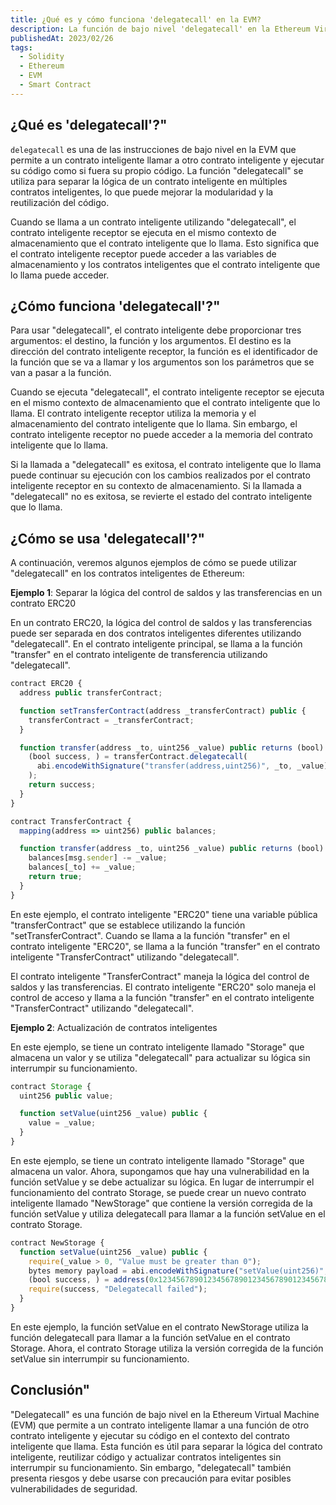 ```yaml
---
title: ¿Qué es y cómo funciona 'delegatecall' en la EVM?
description: La función de bajo nivel 'delegatecall' en la Ethereum Virtual Machine (EVM) es una de las características más poderosas de la cadena de bloques Ethereum. En este artículo, exploraremos en detalle cómo funciona "delegatecall" y cómo se usa en los contratos inteligentes.
publishedAt: 2023/02/26
tags:
  - Solidity
  - Ethereum
  - EVM
  - Smart Contract
---
```


## ¿Qué es 'delegatecall'?"

`delegatecall` es una de las instrucciones de bajo nivel en la EVM que permite a un contrato inteligente llamar a otro contrato inteligente y ejecutar su código como si fuera su propio código. La función "delegatecall" se utiliza para separar la lógica de un contrato inteligente en múltiples contratos inteligentes, lo que puede mejorar la modularidad y la reutilización del código.

Cuando se llama a un contrato inteligente utilizando "delegatecall", el contrato inteligente receptor se ejecuta en el mismo contexto de almacenamiento que el contrato inteligente que lo llama. Esto significa que el contrato inteligente receptor puede acceder a las variables de almacenamiento y los contratos inteligentes que el contrato inteligente que lo llama puede acceder.

## ¿Cómo funciona 'delegatecall'?"

Para usar "delegatecall", el contrato inteligente debe proporcionar tres argumentos: el destino, la función y los argumentos. El destino es la dirección del contrato inteligente receptor, la función es el identificador de la función que se va a llamar y los argumentos son los parámetros que se van a pasar a la función.

Cuando se ejecuta "delegatecall", el contrato inteligente receptor se ejecuta en el mismo contexto de almacenamiento que el contrato inteligente que lo llama. El contrato inteligente receptor utiliza la memoria y el almacenamiento del contrato inteligente que lo llama. Sin embargo, el contrato inteligente receptor no puede acceder a la memoria del contrato inteligente que lo llama.

Si la llamada a "delegatecall" es exitosa, el contrato inteligente que lo llama puede continuar su ejecución con los cambios realizados por el contrato inteligente receptor en su contexto de almacenamiento. Si la llamada a "delegatecall" no es exitosa, se revierte el estado del contrato inteligente que lo llama.

## ¿Cómo se usa 'delegatecall'?"

A continuación, veremos algunos ejemplos de cómo se puede utilizar "delegatecall" en los contratos inteligentes de Ethereum:

**Ejemplo 1**: Separar la lógica del control de saldos y las transferencias en un contrato ERC20

En un contrato ERC20, la lógica del control de saldos y las transferencias puede ser separada en dos contratos inteligentes diferentes utilizando "delegatecall". En el contrato inteligente principal, se llama a la función "transfer" en el contrato inteligente de transferencia utilizando "delegatecall".

```javascript
contract ERC20 {
  address public transferContract;

  function setTransferContract(address _transferContract) public {
    transferContract = _transferContract;
  }

  function transfer(address _to, uint256 _value) public returns (bool) {
    (bool success, ) = transferContract.delegatecall(
      abi.encodeWithSignature("transfer(address,uint256)", _to, _value)
    );
    return success;
  }
}

contract TransferContract {
  mapping(address => uint256) public balances;

  function transfer(address _to, uint256 _value) public returns (bool) {
    balances[msg.sender] -= _value;
    balances[_to] += _value;
    return true;
  }
}
```

En este ejemplo, el contrato inteligente "ERC20" tiene una variable pública "transferContract" que se establece utilizando la función "setTransferContract". Cuando se llama a la función "transfer" en el contrato inteligente "ERC20", se llama a la función "transfer" en el contrato inteligente "TransferContract" utilizando "delegatecall".

El contrato inteligente "TransferContract" maneja la lógica del control de saldos y las transferencias. El contrato inteligente "ERC20" solo maneja el control de acceso y llama a la función "transfer" en el contrato inteligente "TransferContract" utilizando "delegatecall".

**Ejemplo 2**: Actualización de contratos inteligentes

En este ejemplo, se tiene un contrato inteligente llamado "Storage" que almacena un valor y se utiliza "delegatecall" para actualizar su lógica sin interrumpir su funcionamiento.

```javascript
contract Storage {
  uint256 public value;

  function setValue(uint256 _value) public {
    value = _value;
  }
}
```

En este ejemplo, se tiene un contrato inteligente llamado "Storage" que almacena un valor. Ahora, supongamos que hay una vulnerabilidad en la función setValue y se debe actualizar su lógica. En lugar de interrumpir el funcionamiento del contrato Storage, se puede crear un nuevo contrato inteligente llamado "NewStorage" que contiene la versión corregida de la función setValue y utiliza delegatecall para llamar a la función setValue en el contrato Storage.

```javascript
contract NewStorage {
  function setValue(uint256 _value) public {
    require(_value > 0, "Value must be greater than 0");
    bytes memory payload = abi.encodeWithSignature("setValue(uint256)", _value);
    (bool success, ) = address(0x1234567890123456789012345678901234567890).delegatecall(payload);
    require(success, "Delegatecall failed");
  }
}
```

En este ejemplo, la función setValue en el contrato NewStorage utiliza la función delegatecall para llamar a la función setValue en el contrato Storage. Ahora, el contrato Storage utiliza la versión corregida de la función setValue sin interrumpir su funcionamiento.

## Conclusión"

"Delegatecall" es una función de bajo nivel en la Ethereum Virtual Machine (EVM) que permite a un contrato inteligente llamar a una función de otro contrato inteligente y ejecutar su código en el contexto del contrato inteligente que llama. Esta función es útil para separar la lógica del contrato inteligente, reutilizar código y actualizar contratos inteligentes sin interrumpir su funcionamiento. Sin embargo, "delegatecall" también presenta riesgos y debe usarse con precaución para evitar posibles vulnerabilidades de seguridad.
